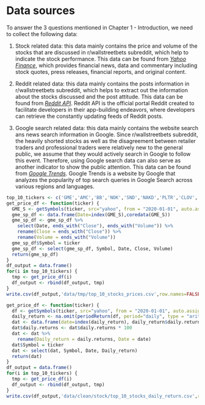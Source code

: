 # Data sources

To answer the 3 questions mentioned in Chapter 1 - Introduction, we need to collect the following data:

1. Stock related data: this data mainly contains the price and volume of the stocks that are discussed in r/wallstreetbets subreddit, which help to indicate the stock performance. This data can be found from [*Yahoo Finance*](https://finance.yahoo.com/), which provides financial news, data and commentary including stock quotes, press releases, financial reports, and original content.

2. Reddit related data: this data mainly contains the posts information in r/wallstreetbets subreddit, which helps to extract out the information about the stocks discussed and the post attitude. This data can be found from [*Reddit API*](https://www.reddit.com/dev/api/). Reddit API is the official portal Reddit created to facilitate developers in their app-building endeavors, where developers can retrieve the constantly updating feeds of Reddit posts.

3. Google search related data: this data mainly contains the website search ans news search information in Google. Since r/wallstreetbets subreddit, the heavily shorted stocks as well as the disagreement between retailer traders and professional traders were relatively new to the general public, we assume that they would actively search in Google to follow this event. Therefore, using Google search data can also serve as another indicator to show the public attention. This data can be found from [*Google Trends*](https://trends.google.com/trends/?geo=US). Google Trends is a website by Google that analyzes the popularity of top search queries in Google Search across various regions and languages. 


```r
top_10_tickers <- c('GME','AMC','BB','NOK','SND','NAKD','PLTR','CLOV','RETA','MAR','^GSPC')
get_price_df <- function(ticker) {
  GME_S <- getSymbols(ticker, src="yahoo", from = "2020-01-01", auto.assign = FALSE)
  gme_sp_df <- data.frame(Date=index(GME_S),coredata(GME_S))
  gme_sp_df <- gme_sp_df %>%
    select(Date, ends_with("Close"), ends_with("Volume")) %>%
    rename(Close = ends_with("Close")) %>%
    rename(Volume = ends_with("Volume"))
  gme_sp_df$Symbol = ticker
  gme_sp_df <- select(gme_sp_df, Symbol, Date, Close, Volume)
  return(gme_sp_df)
}
df_output = data.frame()
for(i in top_10_tickers) {
  tmp <- get_price_df(i)
  df_output <- rbind(df_output, tmp)
}
write.csv(df_output,'data/tmp/top_10_stocks_prices.csv',row.names=FALSE)
```

```r
get_price_df <- function(ticker) {
  df <- getSymbols(ticker, src="yahoo", from = "2020-01-01", auto.assign = FALSE)
  daily_return <- na.omit(periodReturn(df, period="daily", type = "arithmetic"))
  dat <- data.frame(date=index(daily_return), daily_return$daily.returns)
  dat$daily.returns <- dat$daily.returns * 100
  dat <- dat %>%
    rename(Daily_return = daily.returns, Date = date)
  dat$Symbol = ticker
  dat <- select(dat, Symbol, Date, Daily_return)
  return(dat)
}
df_output = data.frame()
for(i in top_10_tickers) {
  tmp <- get_price_df(i)
  df_output <- rbind(df_output, tmp)
}
write.csv(df_output,'data/clean/stock/top_10_stocks_daily_return.csv',row.names=FALSE)
```